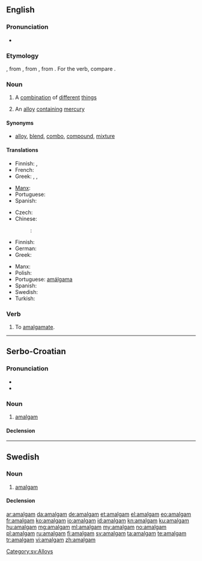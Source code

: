 {{also|Amalgam|amalgám}}
==English==
{{wikipedia}}

===Pronunciation===
* {{IPA|/əˈmæːl.ɡəm/}}

===Etymology===
{{etyl|ML.}} {{term|amalgama||mercury alloy|lang=la}}, from {{etyl|grc}} {{term|μάλαγμα|sc=Grek|tr=malagma||gold}}, from {{term|μαλάσσω|sc=Grek|tr=malassō||to soften}}, from {{term|μαλακός|sc=Grek|tr=malakos||soft}}. For the verb, compare {{etyl|fr|-}} {{term|amalgamer}}.

===Noun===
{{en-noun|pl=amalgams}}

# A [[combination]] of [[different]] [[thing]]s
# {{metallurgy}} An [[alloy]] [[contain]]ing [[mercury]]

====Synonyms====
* [[alloy]], [[blend]], [[combo]], [[compound]], [[mixture]]

====Translations====
{{trans-top|a combination of things}}
* Finnish: {{t-|fi|sekoitus}}, {{t+|fi|yhdistelmä}}
* French: {{t+|fr|amalgame|m}}
* Greek: {{t+|el|αμάλγαμα|n|tr=amálgama}}, {{t+|el|κράμα|n|tr=kráma}}, {{t+|el|σύμφυρμα|n|tr=sýmfyrma}}
{{trans-mid}}
* [[Manx]]: {{t-|gv|co-lheian|m}}
* Portuguese: {{t+|pt|amálgama|c}}
* Spanish: {{t-|es|amalgama|f}}
{{trans-bottom}}

{{trans-top|alloy containing mercury}}
* Czech: {{t-|cs|amalgám|m}}
* Chinese:
*: {{ttbc|cmn}}: {{t|cmn|汞齐||tr=gǒngjì}}
* Finnish: {{t+|fi|amalgaami}}
* German: {{t-|de|Amalgam|n}}
* Greek: {{t+|el|αμάλγαμα|n|tr=amálgama}}
{{trans-mid}}
* Manx: {{t-|gv|co-lheian|m}}
* Polish: {{t-|pl|amalgamat|m}}
* Portuguese: [[amálgama]] {{c}}
* Spanish: {{t-|es|amalgama|f}}
* Swedish: {{t+|sv|amalgam|n}}
* Turkish: {{t+|tr|malgama}}
{{trans-bottom}}

===Verb===
{{en-verb}}

# {{archaic|ambitransitive}} To [[amalgamate]].
#: {{rfquotek|Boyle}}
#: {{rfquotek|Ben Jonson}}

----

==Serbo-Croatian==

===Pronunciation===
* {{IPA|/amǎlɡaːm/|lang=sh}}
* {{hyphenation|a|mal|gam}}

===Noun===
{{sh-noun|g=m|head=amàlgām|r|амалгам|ама̀лга̄м}}

# [[#English|amalgam]]

====Declension====
{{sh-decl-noun
|amàlgām|amalgami
|amalgáma|amalgama
|amalgamu|amalgamima
|amalgam|amalgame
|amalgame|amalgami
|amalgamu|amalgamima
|amalgamom|amalgamima
}}

----

==Swedish==
{{wikipedia|lang=sv}}

===Noun===
{{sv-noun|g=n}}

# [[#English|amalgam]]

====Declension====
{{sv-noun-unc-irreg-n|2=amalgamet}}

[[Category:sv:Alloys]]

[[ar:amalgam]]
[[da:amalgam]]
[[de:amalgam]]
[[et:amalgam]]
[[el:amalgam]]
[[eo:amalgam]]
[[fr:amalgam]]
[[ko:amalgam]]
[[io:amalgam]]
[[id:amalgam]]
[[kn:amalgam]]
[[ku:amalgam]]
[[hu:amalgam]]
[[mg:amalgam]]
[[ml:amalgam]]
[[my:amalgam]]
[[no:amalgam]]
[[pl:amalgam]]
[[ru:amalgam]]
[[fi:amalgam]]
[[sv:amalgam]]
[[ta:amalgam]]
[[te:amalgam]]
[[tr:amalgam]]
[[vi:amalgam]]
[[zh:amalgam]]